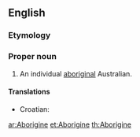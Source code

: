{{also|aborigine}}
==English==

===Etymology===
{{back-form|Aborigines}}

===Proper noun===
{{en-proper noun}}

# An individual [[aboriginal]] Australian.

====Translations====
{{trans-top|an individual aboriginal Australian}}
* Croatian: {{t-|hr|Aboridžin|m}}
{{trans-mid}}
{{trans-bottom}}

[[ar:Aborigine]]
[[et:Aborigine]]
[[th:Aborigine]]